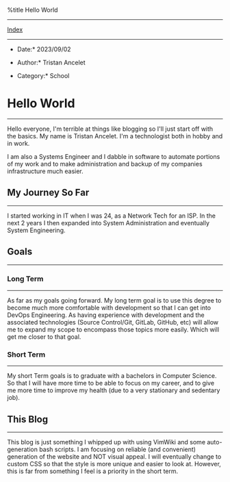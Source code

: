 %title Hello World


---------------------------
[[index.wiki|Index]]
---------------------------

*Date:* 2023/09/02  

*Author:* Tristan Ancelet  

*Category:* School

= Hello World =
---------------
Hello everyone, I'm terrible at things like blogging so I'll just start off with the basics. My name is Tristan Ancelet. I'm a technologist both in hobby and in work.

I am also a Systems Engineer and I dabble in software to automate portions of my work and to make administration and backup of my companies infrastructure much easier.

== My Journey So Far ==
---------------
I started working in IT when I was 24, as a Network Tech for an ISP. In the next 2 years I then expanded into System Administration and eventually System Engineering. 


== Goals ==
---------------
=== Long Term ===
---------------
As far as my goals going forward. My long term goal is to use this degree to become much more comfortable with development so that I can get into DevOps Engineering. As having experience with development and the associated technologies (Source Control/Git, GitLab, GitHub, etc) will allow me to expand my scope to encompass those topics more easily. Which will get me closer to that goal.

=== Short Term ===
---------------
My short Term goals is to graduate with a bachelors in Computer Science. So that I will have more time to be able to focus on my career, and to give me more time to improve my health (due to a very stationary and sedentary job).


== This Blog ==
---------------
This blog is just something I whipped up with using VimWiki and some auto-generation bash scripts. I am focusing on reliable (and convenient) generation of the website and NOT visual appeal. I will eventually change to custom CSS so that the style is more unique and easier to look at. However, this is far from something I feel is a priority in the short term.

